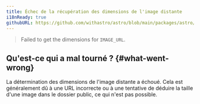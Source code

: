 ```yaml
---
title: Échec de la récupération des dimensions de l'image distante
i18nReady: true
githubURL: https://github.com/withastro/astro/blob/main/packages/astro/src/core/errors/errors-data.ts
---
```


> Failed to get the dimensions for `IMAGE_URL`.

## Qu'est-ce qui a mal tourné ? \{#what-went-wrong\}
La détermination des dimensions de l'image distante a échoué. Cela est généralement dû à une URL incorrecte ou à une tentative de déduire la taille d'une image dans le dossier public, ce qui n'est pas possible.



